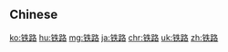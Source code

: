 {{also|鐵路}}
==Chinese==
{{zh-see|鐵路}}

[[ko:铁路]]
[[hu:铁路]]
[[mg:铁路]]
[[ja:铁路]]
[[chr:铁路]]
[[uk:铁路]]
[[zh:铁路]]
